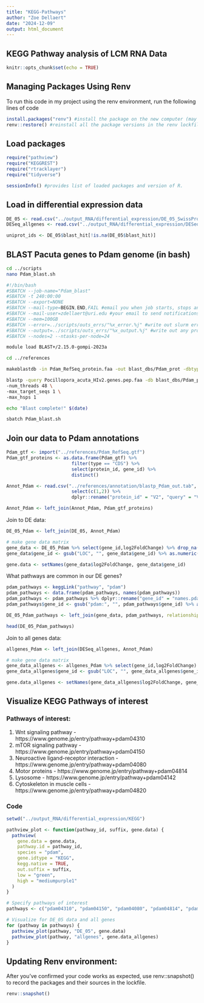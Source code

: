 ```yaml
---
title: "KEGG-Pathways"
author: "Zoe Dellaert"
date: "2024-12-09"
output: html_document
---
```


## KEGG Pathway analysis of LCM RNA Data

```r
knitr::opts_chunk$set(echo = TRUE)
```

## Managing Packages Using Renv

To run this code in my project using the renv environment, run the following lines of code

```r
install.packages("renv") #install the package on the new computer (may not be necessary if renv bootstraps itself as expected)
renv::restore() #reinstall all the package versions in the renv lockfile
```

## Load packages

```r
require("pathview")
require("KEGGREST")
require("rtracklayer")
require("tidyverse")

sessionInfo() #provides list of loaded packages and version of R.
```

## Load in differential expression data

```r
DE_05 <- read.csv("../output_RNA/differential_expression/DE_05_SwissProt_annotation.csv", header = TRUE) %>% select(-X)
DESeq_allgenes <- read.csv("../output_RNA/differential_expression/DESeq_results.csv", header = TRUE) %>% dplyr::rename("query" ="X")

uniprot_ids <- DE_05$blast_hit[!is.na(DE_05$blast_hit)]
```

## BLAST Pacuta genes to Pdam genome (in bash)

```bash
cd ../scripts
nano Pdam_blast.sh
```

```bash
#!/bin/bash
#SBATCH --job-name="Pdam_blast"
#SBATCH -t 240:00:00
#SBATCH --export=NONE
#SBATCH --mail-type=BEGIN,END,FAIL #email you when job starts, stops and/or fails
#SBATCH --mail-user=zdellaert@uri.edu #your email to send notifications
#SBATCH --mem=100GB
#SBATCH --error=../scripts/outs_errs/"%x_error.%j" #write out slurm error reports
#SBATCH --output=../scripts/outs_errs/"%x_output.%j" #write out any program outpus
#SBATCH --nodes=2 --ntasks-per-node=24

module load BLAST+/2.15.0-gompi-2023a

cd ../references

makeblastdb -in Pdam_RefSeq_protein.faa -out blast_dbs/Pdam_prot -dbtype prot

blastp -query Pocillopora_acuta_HIv2.genes.pep.faa -db blast_dbs/Pdam_prot -out annotation/blastp_Pdam_out.tab -outfmt 6 -evalue 1E-05 \
-num_threads 48 \
-max_target_seqs 1 \
-max_hsps 1

echo "Blast complete!" $(date)
```

```bash
sbatch Pdam_blast.sh
```

## Join our data to Pdam annotations

```r
Pdam_gtf <- import("../references/Pdam_RefSeq.gtf")
Pdam_gtf_proteins <- as.data.frame(Pdam_gtf) %>%
                        filter(type == "CDS") %>% 
                        select(protein_id, gene_id) %>% 
                        distinct()

Annot_Pdam <- read.csv("../references/annotation/blastp_Pdam_out.tab", sep = '\t', header = FALSE) %>% 
                        select(c(1,2)) %>%
                        dplyr::rename("protein_id" = "V2", "query" = "V1")

Annot_Pdam <- left_join(Annot_Pdam, Pdam_gtf_proteins)
```

Join to DE data:
```r
DE_05_Pdam <- left_join(DE_05, Annot_Pdam)

# make gene data matrix
gene_data <- DE_05_Pdam %>% select(gene_id,log2FoldChange) %>% drop_na() 
gene_data$gene_id <- gsub("LOC", "", gene_data$gene_id) %>% as.numeric()

gene.data <- setNames(gene_data$log2FoldChange, gene_data$gene_id)
```

What pathways are common in our DE genes?
```r
pdam_pathways <- keggLink("pathway", "pdam")
pdam_pathways <- data.frame(pdam_pathways, names(pdam_pathways)) 
pdam_pathways <- pdam_pathways %>% dplyr::rename("gene_id" = "names.pdam_pathways.")
pdam_pathways$gene_id <- gsub("pdam:", "", pdam_pathways$gene_id) %>% as.numeric()

DE_05_Pdam_pathways <- left_join(gene_data, pdam_pathways, relationship = "many-to-many") %>% drop_na() %>% dplyr::count(pdam_pathways) %>% arrange(-n)

head(DE_05_Pdam_pathways)
```


Join to all genes data:
```r
allgenes_Pdam <- left_join(DESeq_allgenes, Annot_Pdam)

# make gene data matrix
gene_data_allgenes <- allgenes_Pdam %>% select(gene_id,log2FoldChange) %>% drop_na() 
gene_data_allgenes$gene_id <- gsub("LOC", "", gene_data_allgenes$gene_id) %>% as.numeric()

gene.data_allgenes <- setNames(gene_data_allgenes$log2FoldChange, gene_data_allgenes$gene_id)
```

## Visualize KEGG Pathways of interest

### Pathways of interest:

1. Wnt signaling pathway - https://www.genome.jp/entry/pathway+pdam04310
2. mTOR signaling pathway - https://www.genome.jp/entry/pathway+pdam04150
3. Neuroactive ligand-receptor interaction -https://www.genome.jp/entry/pathway+pdam04080
4. Motor proteins - https://www.genome.jp/entry/pathway+pdam04814
5. Lysosome - https://www.genome.jp/entry/pathway+pdam04142
6. Cytoskeleton in muscle cells - https://www.genome.jp/entry/pathway+pdam04820

### Code

```r
setwd("../output_RNA/differential_expression/KEGG")

pathview_plot <- function(pathway_id, suffix, gene.data) {
  pathview(
    gene.data = gene.data,
    pathway.id = pathway_id,
    species = "pdam",
    gene.idtype = "KEGG",
    kegg.native = TRUE,
    out.suffix = suffix,
    low = "green",
    high = "mediumpurple1"
  )
}

# Specify pathways of interest
pathways <- c("pdam04310", "pdam04150", "pdam04080", "pdam04814", "pdam04142", "pdam04820")

# Visualize for DE_05 data and all genes
for (pathway in pathways) {
  pathview_plot(pathway, "DE_05", gene.data)
  pathview_plot(pathway, "allgenes", gene.data_allgenes)
}
```

## Updating Renv environment:

After you’ve confirmed your code works as expected, use renv::snapshot() to record the packages and their sources in the lockfile.

```r
renv::snapshot()
```